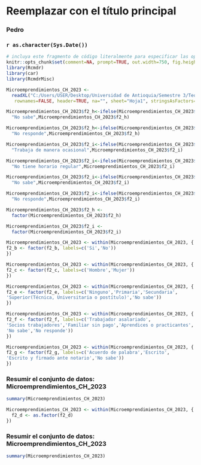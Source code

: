 <!-- R Commander Markdown Template -->

Reemplazar con el título principal
=======================

### Pedro

### `r as.character(Sys.Date())`

```r
# incluya este fragmento de código literalmente para especificar las opciones
knitr::opts_chunk$set(comment=NA, prompt=TRUE, out.width=750, fig.height=8, fig.width=8)
library(Rcmdr)
library(car)
library(RcmdrMisc)
```

```r
Microemprendimientos_CH_2023 <- 
  readXL("C:/Users/USER/Desktop/Universidad de Antioquia/Semestre 3/Teoria de probabilidad y colas/Trabajo Descriptiva/Datos_Trab_Descriptiva.xlsx",
   rownames=FALSE, header=TRUE, na="", sheet="Hoja1", stringsAsFactors=TRUE)
```

```r
Microemprendimientos_CH_2023$f2_h<-ifelse(Microemprendimientos_CH_2023$f2_h==88,
  "No sabe",Microemprendimientos_CH_2023$f2_h)
```


```r
Microemprendimientos_CH_2023$f2_h<-ifelse(Microemprendimientos_CH_2023$f2_h==99,
  "No responde",Microemprendimientos_CH_2023$f2_h)
```


```r
Microemprendimientos_CH_2023$f2_i<-ifelse(Microemprendimientos_CH_2023$f2_i==86,
  "Trabaja de manera ocasional",Microemprendimientos_CH_2023$f2_i)
```


```r
Microemprendimientos_CH_2023$f2_i<-ifelse(Microemprendimientos_CH_2023$f2_i==87,
  "No tiene horario regular",Microemprendimientos_CH_2023$f2_i)
```


```r
Microemprendimientos_CH_2023$f2_i<-ifelse(Microemprendimientos_CH_2023$f2_i==88,
  "No sabe",Microemprendimientos_CH_2023$f2_i)
```


```r
Microemprendimientos_CH_2023$f2_i<-ifelse(Microemprendimientos_CH_2023$f2_i==99,
  "No responde",Microemprendimientos_CH_2023$f2_i)
```


```r
Microemprendimientos_CH_2023$f2_h <- 
  factor(Microemprendimientos_CH_2023$f2_h)
```


```r
Microemprendimientos_CH_2023$f2_i <- 
  factor(Microemprendimientos_CH_2023$f2_i)
```


```r
Microemprendimientos_CH_2023 <- within(Microemprendimientos_CH_2023, {
f2_b <- factor(f2_b, labels=c('Si','No'))
})
```


```r
Microemprendimientos_CH_2023 <- within(Microemprendimientos_CH_2023, {
f2_c <- factor(f2_c, labels=c('Hombre','Mujer'))
})
```


```r
Microemprendimientos_CH_2023 <- within(Microemprendimientos_CH_2023, {
f2_e <- factor(f2_e, labels=c('Ninguno','Primaria','Secundaria',
'Superior(Técnica, Universitaria o postítulo)','No sabe'))
})
```


```r
Microemprendimientos_CH_2023 <- within(Microemprendimientos_CH_2023, {
f2_f <- factor(f2_f, labels=c('Trabajador asalariado',
'Socios trabajadores','Familiar sin pago','Aprendices o practicantes',
'No sabe','No responde'))
})
```


```r
Microemprendimientos_CH_2023 <- within(Microemprendimientos_CH_2023, {
f2_g <- factor(f2_g, labels=c('Acuerdo de palabra','Escrito',
'Escrito y firmado ante notario','No sabe'))
})
```



### Resumir el conjunto de datos: Microemprendimientos_CH_2023
```r
summary(Microemprendimientos_CH_2023)
```

```r
Microemprendimientos_CH_2023 <- within(Microemprendimientos_CH_2023, {
  f2_d <- as.factor(f2_d)
})
```


### Resumir el conjunto de datos: Microemprendimientos_CH_2023
```r
summary(Microemprendimientos_CH_2023)
```



